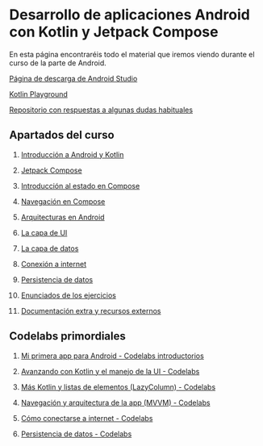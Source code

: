 
# Desarrollo de aplicaciones Android con Kotlin y Jetpack Compose

En esta página encontraréis todo el material que iremos viendo durante el curso de la parte de Android.

[Página de descarga de Android Studio](https://developer.android.com/studio?hl=es-419)

[Kotlin Playground](https://play.kotlinlang.org/)

[Repositorio con respuestas a algunas dudas habituales](https://github.com/resuadam2/FAQs-Android-Compose)

## Apartados del curso

1. [Introducción a Android y Kotlin](./1-introduccion-android-kotlin.mdx)

2. [Jetpack Compose](./2-intro-compose.mdx)

3. [Introducción al estado en Compose](./3-estado.mdx)

4. [Navegación en Compose](./4-navegacion.mdx)

5. [Arquitecturas en Android](./5-arquitectura.mdx)

6. [La capa de UI](./6-capa-ui.mdx)

7. [La capa de datos](./7-capa-datos.mdx)

8. [Conexión a internet](./8-conexion-internet.mdx)

9. [Persistencia de datos](./9-persistencia-datos.mdx)

10. [Enunciados de los ejercicios](./10-enunciados-ejercicios.mdx)

11. [Documentación extra y recursos externos](./11-documentacion-recursos-externos.mdx)


## Codelabs primordiales

  1. [Mi primera app para Android - Codelabs introductorios](https://developer.android.com/courses/android-basics-compose/unit-1?hl=es-419)

  2. [Avanzando con Kotlin y el manejo de la UI - Codelabs](https://developer.android.com/courses/android-basics-compose/unit-2?hl=es-419)

  3. [Más Kotlin y listas de elementos (LazyColumn) - Codelabs](https://developer.android.com/courses/android-basics-compose/unit-3?hl=es-419)

  4. [Navegación y arquitectura de la app (MVVM) - Codelabs](https://developer.android.com/courses/android-basics-compose/unit-4?hl=es-419)
  
  5. [Cómo conectarse a internet - Codelabs](https://developer.android.com/courses/android-basics-compose/unit-5?hl=es-419)

  6. [Persistencia de datos - Codelabs](https://developer.android.com/courses/android-basics-compose/unit-6?hl=es-419)
